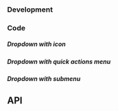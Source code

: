 



### Development

### Code

<DropdownPlayground height="28rem" />

##### Dropdown with icon

<DropdownIconPlayground height="18rem" />

##### Dropdown with quick actions menu

<TagsQuickActions />

<DropdownQuickActionsPlayground height="22rem" />

##### Dropdown with submenu

<DropdownSubmenuPlayground height="22rem" />

## API

<PropsApi />
<ItemPropsApi />
